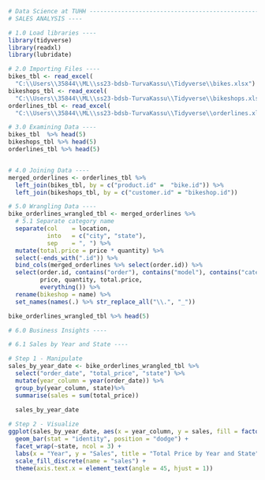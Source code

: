 ```r
# Data Science at TUHH ------------------------------------------------------
# SALES ANALYSIS ----

# 1.0 Load libraries ----
library(tidyverse)
library(readxl)
library(lubridate)

# 2.0 Importing Files ----
bikes_tbl <- read_excel(
  "C:\\Users\\35844\\ML\\ss23-bdsb-TurvaKassu\\Tidyverse\\bikes.xlsx")
bikeshops_tbl <- read_excel(
  "C:\\Users\\35844\\ML\\ss23-bdsb-TurvaKassu\\Tidyverse\\bikeshops.xlsx")
orderlines_tbl <- read_excel(
  "C:\\Users\\35844\\ML\\ss23-bdsb-TurvaKassu\\Tidyverse\\orderlines.xlsx")

# 3.0 Examining Data ----
bikes_tbl  %>% head(5)
bikeshops_tbl %>% head(5)
orderlines_tbl %>% head(5)


# 4.0 Joining Data ----
merged_orderlines <- orderlines_tbl %>% 
  left_join(bikes_tbl, by = c("product.id" =  "bike.id")) %>%
  left_join(bikeshops_tbl, by = c("customer.id" = "bikeshop.id"))

# 5.0 Wrangling Data ----
bike_orderlines_wrangled_tbl <- merged_orderlines %>%
  # 5.1 Separate category name
  separate(col    = location,
           into   = c("city", "state"),
           sep    = ", ") %>%
  mutate(total.price = price * quantity) %>%
  select(-ends_with(".id")) %>%
  bind_cols(merged_orderlines %>% select(order.id)) %>%
  select(order.id, contains("order"), contains("model"), contains("category"),
         price, quantity, total.price,
         everything()) %>%
  rename(bikeshop = name) %>%
  set_names(names(.) %>% str_replace_all("\\.", "_"))

bike_orderlines_wrangled_tbl %>% head(5)

# 6.0 Business Insights ----

# 6.1 Sales by Year and State ----

# Step 1 - Manipulate
sales_by_year_date <- bike_orderlines_wrangled_tbl %>%
  select("order_date", "total_price", "state") %>%
  mutate(year_column = year(order_date)) %>%
  group_by(year_column, state)%>%
  summarise(sales = sum(total_price))

  sales_by_year_date
  
# Step 2 - Visualize
ggplot(sales_by_year_date, aes(x = year_column, y = sales, fill = factor(state))) +
  geom_bar(stat = "identity", position = "dodge") +
  facet_wrap(~state, ncol = 3) +
  labs(x = "Year", y = "Sales", title = "Total Price by Year and State") +
  scale_fill_discrete(name = "sales") + 
  theme(axis.text.x = element_text(angle = 45, hjust = 1))


```
